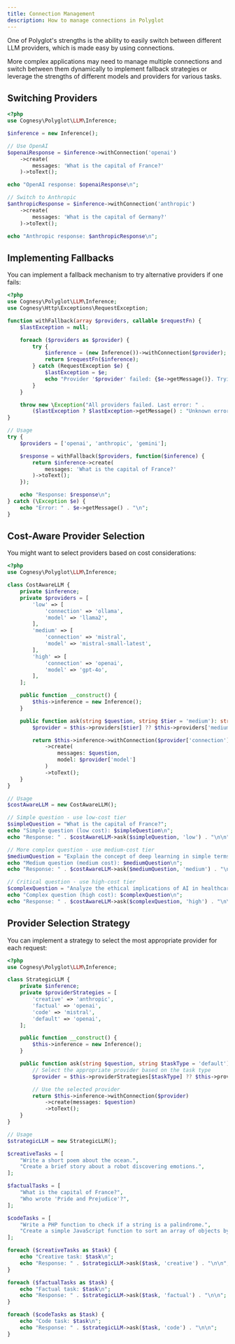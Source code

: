 ```yaml
---
title: Connection Management
description: How to manage connections in Polyglot
---
```


One of Polyglot's strengths is the ability to easily switch between different LLM providers, which is made easy by using connections.

More complex applications may need to manage multiple connections and switch between them dynamically to implement fallback strategies or leverage the strengths of different models and providers for various tasks.



## Switching Providers

```php
<?php
use Cognesy\Polyglot\LLM\Inference;

$inference = new Inference();

// Use OpenAI
$openaiResponse = $inference->withConnection('openai')
    ->create(
        messages: 'What is the capital of France?'
    )->toText();

echo "OpenAI response: $openaiResponse\n";

// Switch to Anthropic
$anthropicResponse = $inference->withConnection('anthropic')
    ->create(
        messages: 'What is the capital of Germany?'
    )->toText();

echo "Anthropic response: $anthropicResponse\n";
```



## Implementing Fallbacks

You can implement a fallback mechanism to try alternative providers if one fails:

```php
<?php
use Cognesy\Polyglot\LLM\Inference;
use Cognesy\Http\Exceptions\RequestException;

function withFallback(array $providers, callable $requestFn) {
    $lastException = null;

    foreach ($providers as $provider) {
        try {
            $inference = (new Inference())->withConnection($provider);
            return $requestFn($inference);
        } catch (RequestException $e) {
            $lastException = $e;
            echo "Provider '$provider' failed: {$e->getMessage()}. Trying next provider...\n";
        }
    }

    throw new \Exception("All providers failed. Last error: " .
        ($lastException ? $lastException->getMessage() : "Unknown error"));
}

// Usage
try {
    $providers = ['openai', 'anthropic', 'gemini'];

    $response = withFallback($providers, function($inference) {
        return $inference->create(
            messages: 'What is the capital of France?'
        )->toText();
    });

    echo "Response: $response\n";
} catch (\Exception $e) {
    echo "Error: " . $e->getMessage() . "\n";
}
```




## Cost-Aware Provider Selection

You might want to select providers based on cost considerations:

```php
<?php
use Cognesy\Polyglot\LLM\Inference;

class CostAwareLLM {
    private $inference;
    private $providers = [
        'low' => [
            'connection' => 'ollama',
            'model' => 'llama2',
        ],
        'medium' => [
            'connection' => 'mistral',
            'model' => 'mistral-small-latest',
        ],
        'high' => [
            'connection' => 'openai',
            'model' => 'gpt-4o',
        ],
    ];

    public function __construct() {
        $this->inference = new Inference();
    }

    public function ask(string $question, string $tier = 'medium'): string {
        $provider = $this->providers[$tier] ?? $this->providers['medium'];

        return $this->inference->withConnection($provider['connection'])
            ->create(
                messages: $question,
                model: $provider['model']
            )
            ->toText();
    }
}

// Usage
$costAwareLLM = new CostAwareLLM();

// Simple question - use low-cost tier
$simpleQuestion = "What is the capital of France?";
echo "Simple question (low cost): $simpleQuestion\n";
echo "Response: " . $costAwareLLM->ask($simpleQuestion, 'low') . "\n\n";

// More complex question - use medium-cost tier
$mediumQuestion = "Explain the concept of deep learning in simple terms.";
echo "Medium question (medium cost): $mediumQuestion\n";
echo "Response: " . $costAwareLLM->ask($mediumQuestion, 'medium') . "\n\n";

// Critical question - use high-cost tier
$complexQuestion = "Analyze the ethical implications of AI in healthcare.";
echo "Complex question (high cost): $complexQuestion\n";
echo "Response: " . $costAwareLLM->ask($complexQuestion, 'high') . "\n\n";
```



## Provider Selection Strategy

You can implement a strategy to select the most appropriate provider for each request:

```php
<?php
use Cognesy\Polyglot\LLM\Inference;

class StrategicLLM {
    private $inference;
    private $providerStrategies = [
        'creative' => 'anthropic',
        'factual' => 'openai',
        'code' => 'mistral',
        'default' => 'openai',
    ];

    public function __construct() {
        $this->inference = new Inference();
    }

    public function ask(string $question, string $taskType = 'default'): string {
        // Select the appropriate provider based on the task type
        $provider = $this->providerStrategies[$taskType] ?? $this->providerStrategies['default'];

        // Use the selected provider
        return $this->inference->withConnection($provider)
            ->create(messages: $question)
            ->toText();
    }
}

// Usage
$strategicLLM = new StrategicLLM();

$creativeTasks = [
    "Write a short poem about the ocean.",
    "Create a brief story about a robot discovering emotions.",
];

$factualTasks = [
    "What is the capital of France?",
    "Who wrote 'Pride and Prejudice'?",
];

$codeTasks = [
    "Write a PHP function to check if a string is a palindrome.",
    "Create a simple JavaScript function to sort an array of objects by a property.",
];

foreach ($creativeTasks as $task) {
    echo "Creative task: $task\n";
    echo "Response: " . $strategicLLM->ask($task, 'creative') . "\n\n";
}

foreach ($factualTasks as $task) {
    echo "Factual task: $task\n";
    echo "Response: " . $strategicLLM->ask($task, 'factual') . "\n\n";
}

foreach ($codeTasks as $task) {
    echo "Code task: $task\n";
    echo "Response: " . $strategicLLM->ask($task, 'code') . "\n\n";
}
```
